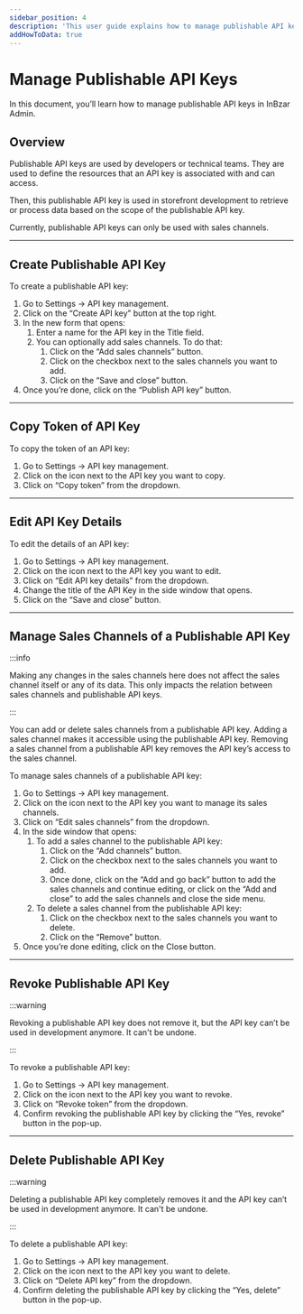 ```yaml
---
sidebar_position: 4
description: 'This user guide explains how to manage publishable API keys on the InBzar Admin. Learn how to create, edit, copy, and revoke publishable API keys.'
addHowToData: true
---
```



# Manage Publishable API Keys

In this document, you’ll learn how to manage publishable API keys in InBzar Admin.

## Overview

Publishable API keys are used by developers or technical teams. They are used to define the resources that an API key is associated with and can access.

Then, this publishable API key is used in storefront development to retrieve or process data based on the scope of the publishable API key.

Currently, publishable API keys can only be used with sales channels.

---

## Create Publishable API Key

To create a publishable API key:

1. Go to Settings → API key management.
2. Click on the “Create API key” button at the top right.
3. In the new form that opens:
    1. Enter a name for the API key in the Title field.
    2. You can optionally add sales channels. To do that:
        1. Click on the “Add sales channels” button.
        2. Click on the checkbox next to the sales channels you want to add.
        3. Click on the “Save and close” button.
4. Once you’re done, click on the “Publish API key” button.

---

## Copy Token of API Key

To copy the token of an API key:

1. Go to Settings → API key management.
2. Click on the <UiIcon lightIcon="https://res.cloudinary.com/dza7lstvk/image/upload/v1667999308/InBzar%20Docs/UI%20Icons/1ordBC6_ssysel.png" darkIcon="https://res.cloudinary.com/dza7lstvk/image/upload/v1667999326/InBzar%20Docs/UI%20Icons/dSwWYBH_stzgoi.png" alt="three dots" /> icon next to the API key you want to copy.
3. Click on “Copy token” from the dropdown.

---

## Edit API Key Details

To edit the details of an API key:

1. Go to Settings → API key management.
2. Click on the <UiIcon lightIcon="https://res.cloudinary.com/dza7lstvk/image/upload/v1667999308/InBzar%20Docs/UI%20Icons/1ordBC6_ssysel.png" darkIcon="https://res.cloudinary.com/dza7lstvk/image/upload/v1667999326/InBzar%20Docs/UI%20Icons/dSwWYBH_stzgoi.png" alt="three dots" /> icon next to the API key you want to edit.
3. Click on “Edit API key details” from the dropdown.
4. Change the title of the API Key in the side window that opens.
5. Click on the “Save and close” button.

---

## Manage Sales Channels of a Publishable API Key

:::info

Making any changes in the sales channels here does not affect the sales channel itself or any of its data. This only impacts the relation between sales channels and publishable API keys.

:::

You can add or delete sales channels from a publishable API key. Adding a sales channel makes it accessible using the publishable API key. Removing a sales channel from a publishable API key removes the API key’s access to the sales channel.

To manage sales channels of a publishable API key:

1. Go to Settings → API key management.
2. Click on the <UiIcon lightIcon="https://res.cloudinary.com/dza7lstvk/image/upload/v1667999308/InBzar%20Docs/UI%20Icons/1ordBC6_ssysel.png" darkIcon="https://res.cloudinary.com/dza7lstvk/image/upload/v1667999326/InBzar%20Docs/UI%20Icons/dSwWYBH_stzgoi.png" alt="three dots" /> icon next to the API key you want to manage its sales channels.
3. Click on “Edit sales channels” from the dropdown.
4. In the side window that opens:
    1. To add a sales channel to the publishable API key:
        1. Click on the “Add channels” button.
        2. Click on the checkbox next to the sales channels you want to add.
        3. Once done, click on the “Add and go back” button to add the sales channels and continue editing, or click on the “Add and close” to add the sales channels and close the side menu.
    2. To delete a sales channel from the publishable API key:
        1. Click on the checkbox next to the sales channels you want to delete.
        2. Click on the “Remove” button.
5. Once you’re done editing, click on the Close button.

---

## Revoke Publishable API Key

:::warning

Revoking a publishable API key does not remove it, but the API key can’t be used in development anymore. It can't be undone.

:::

To revoke a publishable API key:

1. Go to Settings → API key management.
2. Click on the <UiIcon lightIcon="https://res.cloudinary.com/dza7lstvk/image/upload/v1667999308/InBzar%20Docs/UI%20Icons/1ordBC6_ssysel.png" darkIcon="https://res.cloudinary.com/dza7lstvk/image/upload/v1667999326/InBzar%20Docs/UI%20Icons/dSwWYBH_stzgoi.png" alt="three dots" /> icon next to the API key you want to revoke.
3. Click on “Revoke token” from the dropdown.
4. Confirm revoking the publishable API key by clicking the “Yes, revoke” button in the pop-up.

---

## Delete Publishable API Key

:::warning

Deleting a publishable API key completely removes it and the API key can’t be used in development anymore. It can't be undone.

:::

To delete a publishable API key:

1. Go to Settings → API key management.
2. Click on the <UiIcon lightIcon="https://res.cloudinary.com/dza7lstvk/image/upload/v1667999308/InBzar%20Docs/UI%20Icons/1ordBC6_ssysel.png" darkIcon="https://res.cloudinary.com/dza7lstvk/image/upload/v1667999326/InBzar%20Docs/UI%20Icons/dSwWYBH_stzgoi.png" alt="three dots" /> icon next to the API key you want to delete.
3. Click on “Delete API key” from the dropdown.
4. Confirm deleting the publishable API key by clicking the “Yes, delete” button in the pop-up.
